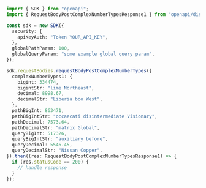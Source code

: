 ```typescript showLineNumbers copy filename="Request Body Post Complex Number Types usage example"
import { SDK } from "openapi";
import { RequestBodyPostComplexNumberTypesResponse1 } from "openapi/dist/sdk/models/operations";

const sdk = new SDK({
  security: {
    apiKeyAuth: "Token YOUR_API_KEY",
  },
  globalPathParam: 100,
  globalQueryParam: "some example global query param",
});

sdk.requestBodies.requestBodyPostComplexNumberTypes({
  complexNumberTypes1: {
    bigint: 334474,
    bigintStr: "lime Northeast",
    decimal: 8998.67,
    decimalStr: "Liberia boo West",
  },
  pathBigInt: 863471,
  pathBigIntStr: "occaecati disintermediate Visionary",
  pathDecimal: 7573.64,
  pathDecimalStr: "matrix Global",
  queryBigInt: 517326,
  queryBigIntStr: "auxiliary before",
  queryDecimal: 5546.45,
  queryDecimalStr: "Nissan Copper",
}).then((res: RequestBodyPostComplexNumberTypesResponse1) => {
  if (res.statusCode == 200) {
    // handle response
  }
});
```
